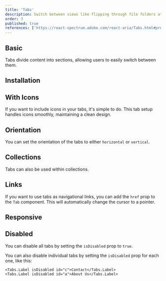 ```yaml
---
title: 'Tabs'
description: Switch between views like flipping through file folders at a desk, organizing content without clutter.
order: 3
published: true
references: ['https://react-spectrum.adobe.com/react-aria/Tabs.html#props']
---
```


## Basic

Tabs divide content into sections, allowing users to easily switch between them.

<Demo component='navigation/tabs/tabs-demo' />

## Installation

<Install component='tabs' />

## With Icons

If you want to include icons in your tabs, it's simple to do. This tab setup handles icons smoothly, maintaining a clean design.

<Demo component='navigation/tabs/tabs-icons-demo' />

## Orientation

You can set the orientation of the tabs to either `horizontal` or `vertical`.

<Demo component='navigation/tabs/tabs-orientation-demo' />

## Collections

Tabs can also be used within collections.

<Demo component='navigation/tabs/tabs-collections-demo' />

## Links

If you want to use tabs as navigational links, you can add the `href` prop to the `Tab` component. This will automatically change the cursor to a pointer.

<Demo component='navigation/tabs/tabs-link-demo' />

## Responsive

<Demo component='navigation/tabs/tabs-responsive-demo' />

## Disabled

You can disable all tabs by setting the `isDisabled` prop to `true`.

<Demo component='navigation/tabs/tabs-disabled-demo' />

You can also disable individual tabs by setting the `isDisabled` prop for each one, like this:

```tsx
<Tabs.Label isDisabled id="c">Contact</Tabs.Label>
<Tabs.Label isDisabled id="a">About Us</Tabs.Label>
```
